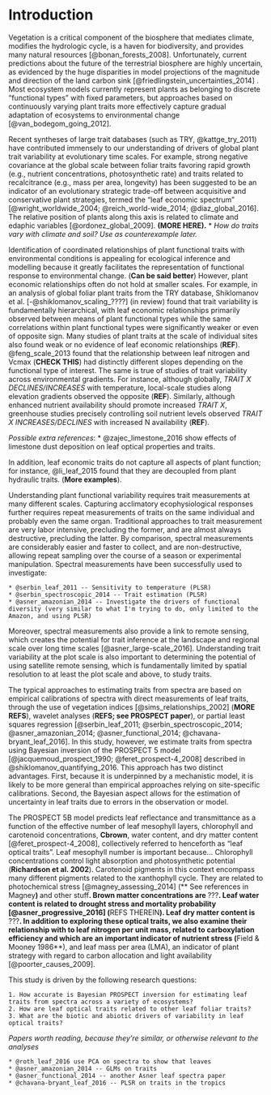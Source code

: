 # Introduction

Vegetation is a critical component of the biosphere that mediates climate, modifies the hydrologic cycle, is a haven for biodiversity, and provides many natural resources [@bonan_forests_2008]. 
Unfortunately, current predictions about the future of the terrestrial biosphere are highly uncertain, as evidenced by the huge disparities in model projections of the magnitude and direction of the land carbon sink [@friedlingstein_uncertainties_2014] .
Most ecosystem models currently represent plants as belonging to discrete “functional types” with fixed parameters, but approaches based on continuously varying plant traits more effectively capture gradual adaptation of ecosystems to environmental change [@van_bodegom_going_2012]. 

Recent syntheses of large trait databases (such as TRY, @kattge_try_2011) have contributed immensely to our understanding of drivers of global plant trait variability at evolutionary time scales. 
For example, strong negative covariance at the global scale between foliar traits favoring rapid growth (e.g., nutrient concentrations, photosynthetic rate) and traits related to recalcitrance (e.g., mass per area, longevity) has been suggested to be an indicator of an evolutionary strategic trade-off between acquisitive and conservative plant strategies, termed the "leaf economic spectrum" [@wright_worldwide_2004; @reich_world-wide_2014; @diaz_global_2016].
The relative position of plants along this axis is related to climate and edaphic variables [@ordonez_global_2009]. **(MORE HERE).**
    * *How do traits vary with climate and soil? Use as counterexample later.*

Identification of coordinated relationships of plant functional traits with environmental conditions is appealing for ecological inference and modelling because it greatly facilitates the representation of functional response to environmental change. (**Can be said better**)
However, plant economic relationships often do not hold at smaller scales.
For example, in an analysis of global foliar plant traits from the TRY database, Shiklomanov et al. [-@shiklomanov_scaling_????] (in review) found that trait variability is fundamentally hierarchical, with leaf economic relationships primarily observed between means of plant functional types while the same correlations within plant functional types were significantly weaker or even of opposite sign.
Many studies of plant traits at the scale of individual sites also found weak or no evidence of leaf economic relationships (**REF**).
@feng_scale_2013 found that the relationship between leaf nitrogen and Vcmax (**CHECK THIS**) had distinctly different slopes depending on the functional type of interest.
The same is true of studies of trait variability across environmental gradients.
For instance, although globally, *TRAIT X DECLINES/INCREASES* with temperature, local-scale studies along elevation gradients observed the opposite (**REF**). 
Similarly, although enhanced nutrient availability should promote increased *TRAIT X*, greenhouse studies precisely controlling soil nutrient levels observed *TRAIT X INCREASES/DECLINES* with increased N availability (**REF**).

*Possible extra references*:
    * @zajec_limestone_2016 show effects of limestone dust deposition on leaf optical properties and traits.

In addition, leaf economic traits do not capture all aspects of plant function; for instance, @li_leaf_2015 found that they are decoupled from plant hydraulic traits. (**More examples**).

Understanding plant functional variability requires trait measurements at many different scales.
Capturing acclimatory ecophysiological responses further requires repeat measurements of traits on the same individual and probably even the same organ.
Traditional approaches to trait measurement are very labor intensive, precluding the former, and are almost always destructive, precluding the latter.
By comparison, spectral measurements are considerably easier and faster to collect, and are non-destructive, allowing repeat sampling over the course of a season or experimental manipulation.
Spectral measurements have been successfully used to investigate:

    * @serbin_leaf_2011 -- Sensitivity to temperature (PLSR)
    * @serbin_spectroscopic_2014 -- Trait estimation (PLSR)
    * @asner_amazonian_2014 -- Investigate the drivers of functional diversity (very similar to what I'm trying to do, only limited to the Amazon, and using PLSR)

Moreover, spectral measurements also provide a link to remote sensing, which creates the potential for trait inference at the landscape and regional scale over long time scales [@asner_large-scale_2016].
Understanding trait variability at the plot scale is also important to determining the potential of using satellite remote sensing, which is fundamentally limited by spatial resolution to at least the plot scale and above, to study traits.

The typical approaches to estimating traits from spectra are based on empirical calibrations of spectra with direct measurements of leaf traits, through the use of vegetation indices [@sims_relationships_2002] (**MORE REFS**), wavelet analyses (**REFS; see PROSPECT paper**), or partial least squares regression [@serbin_leaf_2011; @serbin_spectroscopic_2014; @asner_amazonian_2014; @asner_functional_2014; @chavana-bryant_leaf_2016].
In this study, however, we estimate traits from spectra using Bayesian inversion of the PROSPECT 5 model [@jacquemoud_prospect_1990; @feret_prospect-4_2008] described in @shiklomanov_quantifying_2016.
This approach has two distinct advantages.
First, because it is underpinned by a mechanistic model, it is likely to be more general than empirical approaches relying on site-specific calibrations.
Second, the Bayesian aspect allows for the estimation of uncertainty in leaf traits due to errors in the observation or model.

The PROSPECT 5B model predicts leaf reflectance and transmittance as a function of the effective number of leaf mesophyll layers, chlorophyll and carotenoid concentrations, **Cbrown**, water content, and dry matter content [@feret_prospect-4_2008], collectively referred to henceforth as "leaf optical traits".
Leaf mesophyll number is important because...
Chlorophyll concentrations control light absorption and photosynthetic potential (**Richardson et al. 2002**).
Carotenoid pigments in this context encompass many different pigments related to the xanthophyll cycle. They are related to photochemical stress 
[@magney_assessing_2014] (** See references in Magney**) **and other stuff**.
Brown matter concentrations are **???**.
Leaf water content is related to drought stress and mortality probability [@asner_progressive_2016] (**REFS THEREIN**).
Leaf dry matter content is **???**.
In addition to exploring these optical traits, we also examine their relationship with to leaf nitrogen per unit mass, related to carboxylation efficiency and which are an important indicator of nutrient stress (**Field & Mooney 1986**), and leaf mass per area (LMA), an indicator of plant strategy with regard to carbon allocation and light availability [@poorter_causes_2009].

This study is driven by the following research questions:

    1. How accurate is Bayesian PROSPECT inversion for estimating leaf traits from spectra across a variety of ecosystems?
    2. How are leaf optical traits related to other leaf foliar traits?
    3. What are the biotic and abiotic drivers of variability in leaf optical traits? 


*Papers worth reading, because they're similar, or otherwise relevant to the analyses*

    * @roth_leaf_2016 use PCA on spectra to show that leaves
    * @asner_amazonian_2014 -- GLMs on traits
    * @asner_functional_2014 -- another Asner leaf spectra paper
    * @chavana-bryant_leaf_2016 -- PLSR on traits in the tropics

